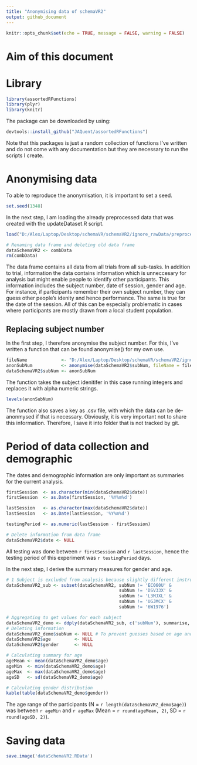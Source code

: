 ```yaml
---
title: "Anonymising data of schemaVR2"
output: github_document
---
```


```r
knitr::opts_chunk$set(echo = TRUE, message = FALSE, warning = FALSE)
```

# Aim of this document

# Library
```r
library(assortedRFunctions)
library(plyr)
library(knitr)
```

The package can be downloaded by using:
```r
devtools::install_github("JAQuent/assortedRFunctions")
```
Note that this packages is just a random collection of functions I've written and do not come with any documentation but they are necessary to run the scripts I create. 


# Anonymising data
To able to reproduce the anonymisation, it is important to set a seed. 
```r
set.seed(1348)
```

In the next step, I am loading the already preprocessed data that was created with the updateDataset.R script.
```r
load("D:/Alex/Laptop/Desktop/schemaVR/schemaVR2/ignore_rawData/preprocessed/exp2Data.RData")

# Renaming data frame and deleting old data frame
dataSchemaVR2 <- combData
rm(combData)
```

The data frame contains all data from all trials from all sub-tasks. In addition to trial, information the data contains information which is unneccesary for analysis but might enable people to identify other participants. This information includes the subject number, date of session, gender and age. For instance, if participants remember their own subject number, they can guess other people's idenity and hence performance. The same is true for the date of the session. All of this can be especially problematic in cases where participants are mostly drawn from a local student population.

## Replacing subject number
In the first step, I therefore anonymise the subject number. For this, I've written a function that can be found anonymise() for my own use. 
```r
fileName             <- "D:/Alex/Laptop/Desktop/schemaVR/schemaVR2/ignore_rawData/preprocessed/schemaVR2_anonKey"
anonSubNum           <- anonymise(dataSchemaVR2$subNum, fileName = fileName)
dataSchemaVR2$subNum <- anonSubNum
```

The function takes the subject idenitifer in this case running integers and replaces it with alpha numeric strings. 
```r
levels(anonSubNum)
```

The function also saves a key as .csv file, with which the data can be de-anonmysed if that is necessary. Obviously, it is very important not to share this information. Therefore, I save it into folder that is not tracked by git. 

# Period of data collection and demographic
The dates and demographic information are only important as summaries for the current analysis. 

```r
firstSession  <- as.character(min(dataSchemaVR2$date))
firstSession  <- as.Date(firstSession, '%Y%m%d')

lastSession   <- as.character(max(dataSchemaVR2$date))
lastSession   <- as.Date(lastSession, '%Y%m%d')

testingPeriod <- as.numeric(lastSession - firstSession)

# Delete information from data frame
dataSchemaVR2$date <- NULL
```

All testing was done between `r firstSession` and `r lastSession`, hence the testing period of this experiment was `r testingPeriod` days. 

In the next step, I derive the summary measures for gender and age. 
```r
# 1 Subject is excluded from analysis because slightly different instructions for no-memory trial
dataSchemaVR2_sub <- subset(dataSchemaVR2, subNum != 'EC060U' & 
                                           subNum != 'DSV33X' &
                                           subNum != 'L3MJXL' &
                                           subNum != 'UGJMCX' &
                                           subNum != '6W1976')

# Aggregating to get values for each subject
dataSchemaVR2_demo <- ddply(dataSchemaVR2_sub, c('subNum'), summarise, age = age[1], gender = gender[1])
# Deleting information
dataSchemaVR2_demo$subNum <- NULL # To prevent guesses based on age and gender
dataSchemaVR2$age         <- NULL
dataSchemaVR2$gender      <- NULL

# Calculating summary for age
ageMean <- mean(dataSchemaVR2_demo$age)
ageMin  <- min(dataSchemaVR2_demo$age)
ageMax  <- max(dataSchemaVR2_demo$age)
ageSD   <- sd(dataSchemaVR2_demo$age)

# Calculating gender distribution
kable(table(dataSchemaVR2_demo$gender))
```

The age range of the participants (N = `r length(dataSchemaVR2_demo$age)`) was between `r ageMin` and `r ageMax` (Mean = `r round(ageMean, 2)`, SD = `r round(ageSD, 2)`). 

# Saving data
```r
save.image('dataSchemaVR2.RData')
```